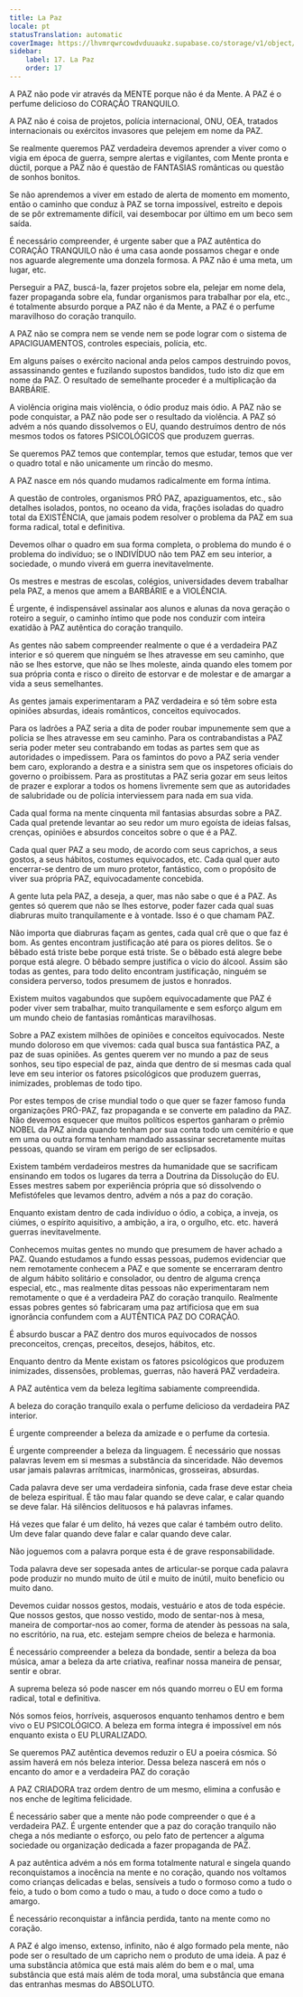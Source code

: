 ```yaml
---
title: La Paz
locale: pt
statusTranslation: automatic
coverImage: https://lhvmrqwrcowdvduuaukz.supabase.co/storage/v1/object/public/strapi-uploads/small_cover-educacion-fundamental.webp-2d51a7828a2b1309555be27f7e2a61a0.webp
sidebar:
    label: 17. La Paz
    order: 17
---
```

A PAZ não pode vir através da MENTE porque não é da Mente. A PAZ é o perfume delicioso do CORAÇÃO TRANQUILO.

A PAZ não é coisa de projetos, polícia internacional, ONU, OEA, tratados internacionais ou exércitos invasores que pelejem em nome da PAZ.

Se realmente queremos PAZ verdadeira devemos aprender a viver como o vigia em época de guerra, sempre alertas e vigilantes, com Mente pronta e dúctil, porque a PAZ não é questão de FANTASIAS românticas ou questão de sonhos bonitos.

Se não aprendemos a viver em estado de alerta de momento em momento, então o caminho que conduz à PAZ se torna impossível, estreito e depois de se pôr extremamente difícil, vai desembocar por último em um beco sem saída.

É necessário compreender, é urgente saber que a PAZ autêntica do CORAÇÃO TRANQUILO não é uma casa aonde possamos chegar e onde nos aguarde alegremente uma donzela formosa. A PAZ não é uma meta, um lugar, etc.

Perseguir a PAZ, buscá-la, fazer projetos sobre ela, pelejar em nome dela, fazer propaganda sobre ela, fundar organismos para trabalhar por ela, etc., é totalmente absurdo porque a PAZ não é da Mente, a PAZ é o perfume maravilhoso do coração tranquilo.

A PAZ não se compra nem se vende nem se pode lograr com o sistema de APACIGUAMENTOS, controles especiais, polícia, etc.

Em alguns países o exército nacional anda pelos campos destruindo povos, assassinando gentes e fuzilando supostos bandidos, tudo isto diz que em nome da PAZ. O resultado de semelhante proceder é a multiplicação da BARBÁRIE.

A violência origina mais violência, o ódio produz mais ódio. A PAZ não se pode conquistar, a PAZ não pode ser o resultado da violência. A PAZ só advém a nós quando dissolvemos o EU, quando destruímos dentro de nós mesmos todos os fatores PSICOLÓGICOS que produzem guerras.

Se queremos PAZ temos que contemplar, temos que estudar, temos que ver o quadro total e não unicamente um rincão do mesmo.

A PAZ nasce em nós quando mudamos radicalmente em forma íntima.

A questão de controles, organismos PRÓ PAZ, apaziguamentos, etc., são detalhes isolados, pontos, no oceano da vida, frações isoladas do quadro total da EXISTÊNCIA, que jamais podem resolver o problema da PAZ em sua forma radical, total e definitiva.

Devemos olhar o quadro em sua forma completa, o problema do mundo é o problema do indivíduo; se o INDIVÍDUO não tem PAZ em seu interior, a sociedade, o mundo viverá em guerra inevitavelmente.

Os mestres e mestras de escolas, colégios, universidades devem trabalhar pela PAZ, a menos que amem a BARBÁRIE e a VIOLÊNCIA.

É urgente, é indispensável assinalar aos alunos e alunas da nova geração o roteiro a seguir, o caminho íntimo que pode nos conduzir com inteira exatidão à PAZ autêntica do coração tranquilo.

As gentes não sabem compreender realmente o que é a verdadeira PAZ interior e só querem que ninguém se lhes atravesse em seu caminho, que não se lhes estorve, que não se lhes moleste, ainda quando eles tomem por sua própria conta e risco o direito de estorvar e de molestar e de amargar a vida a seus semelhantes.

As gentes jamais experimentaram a PAZ verdadeira e só têm sobre esta opiniões absurdas, ideais românticos, conceitos equivocados.

Para os ladrões a PAZ seria a dita de poder roubar impunemente sem que a polícia se lhes atravesse em seu caminho. Para os contrabandistas a PAZ seria poder meter seu contrabando em todas as partes sem que as autoridades o impedissem. Para os famintos do povo a PAZ seria vender bem caro, explorando a destra e a sinistra sem que os inspetores oficiais do governo o proibissem. Para as prostitutas a PAZ seria gozar em seus leitos de prazer e explorar a todos os homens livremente sem que as autoridades de salubridade ou de polícia interviessem para nada em sua vida.

Cada qual forma na mente cinquenta mil fantasias absurdas sobre a PAZ. Cada qual pretende levantar ao seu redor um muro egoísta de ideias falsas, crenças, opiniões e absurdos conceitos sobre o que é a PAZ.

Cada qual quer PAZ a seu modo, de acordo com seus caprichos, a seus gostos, a seus hábitos, costumes equivocados, etc. Cada qual quer auto encerrar-se dentro de um muro protetor, fantástico, com o propósito de viver sua própria PAZ, equivocadamente concebida.

A gente luta pela PAZ, a deseja, a quer, mas não sabe o que é a PAZ. As gentes só querem que não se lhes estorve, poder fazer cada qual suas diabruras muito tranquilamente e à vontade. Isso é o que chamam PAZ.

Não importa que diabruras façam as gentes, cada qual crê que o que faz é bom. As gentes encontram justificação até para os piores delitos. Se o bêbado está triste bebe porque está triste. Se o bêbado está alegre bebe porque está alegre. O bêbado sempre justifica o vício do álcool. Assim são todas as gentes, para todo delito encontram justificação, ninguém se considera perverso, todos presumem de justos e honrados.

Existem muitos vagabundos que supõem equivocadamente que PAZ é poder viver sem trabalhar, muito tranquilamente e sem esforço algum em um mundo cheio de fantasias românticas maravilhosas.

Sobre a PAZ existem milhões de opiniões e conceitos equivocados. Neste mundo doloroso em que vivemos: cada qual busca sua fantástica PAZ, a paz de suas opiniões. As gentes querem ver no mundo a paz de seus sonhos, seu tipo especial de paz, ainda que dentro de si mesmas cada qual leve em seu interior os fatores psicológicos que produzem guerras, inimizades, problemas de todo tipo.

Por estes tempos de crise mundial todo o que quer se fazer famoso funda organizações PRÓ-PAZ, faz propaganda e se converte em paladino da PAZ. Não devemos esquecer que muitos políticos espertos ganharam o prêmio NOBEL da PAZ ainda quando tenham por sua conta todo um cemitério e que em uma ou outra forma tenham mandado assassinar secretamente muitas pessoas, quando se viram em perigo de ser eclipsados.

Existem também verdadeiros mestres da humanidade que se sacrificam ensinando em todos os lugares da terra a Doutrina da Dissolução do EU. Esses mestres sabem por experiência própria que só dissolvendo o Mefistófeles que levamos dentro, advém a nós a paz do coração.

Enquanto existam dentro de cada indivíduo o ódio, a cobiça, a inveja, os ciúmes, o espírito aquisitivo, a ambição, a ira, o orgulho, etc. etc. haverá guerras inevitavelmente.

Conhecemos muitas gentes no mundo que presumem de haver achado a PAZ. Quando estudamos a fundo essas pessoas, pudemos evidenciar que nem remotamente conhecem a PAZ e que somente se encerraram dentro de algum hábito solitário e consolador, ou dentro de alguma crença especial, etc., mas realmente ditas pessoas não experimentaram nem remotamente o que é a verdadeira PAZ do coração tranquilo. Realmente essas pobres gentes só fabricaram uma paz artificiosa que em sua ignorância confundem com a AUTÊNTICA PAZ DO CORAÇÃO.

É absurdo buscar a PAZ dentro dos muros equivocados de nossos preconceitos, crenças, preceitos, desejos, hábitos, etc.

Enquanto dentro da Mente existam os fatores psicológicos que produzem inimizades, dissensões, problemas, guerras, não haverá PAZ verdadeira.

A PAZ autêntica vem da beleza legítima sabiamente compreendida.

A beleza do coração tranquilo exala o perfume delicioso da verdadeira PAZ interior.

É urgente compreender a beleza da amizade e o perfume da cortesia.

É urgente compreender a beleza da linguagem. É necessário que nossas palavras levem em si mesmas a substância da sinceridade. Não devemos usar jamais palavras arrítmicas, inarmônicas, grosseiras, absurdas.

Cada palavra deve ser uma verdadeira sinfonia, cada frase deve estar cheia de beleza espiritual. É tão mau falar quando se deve calar, e calar quando se deve falar. Há silêncios delituosos e há palavras infames.

Há vezes que falar é um delito, há vezes que calar é também outro delito. Um deve falar quando deve falar e calar quando deve calar.

Não joguemos com a palavra porque esta é de grave responsabilidade.

Toda palavra deve ser sopesada antes de articular-se porque cada palavra pode produzir no mundo muito de útil e muito de inútil, muito benefício ou muito dano.

Devemos cuidar nossos gestos, modais, vestuário e atos de toda espécie. Que nossos gestos, que nosso vestido, modo de sentar-nos à mesa, maneira de comportar-nos ao comer, forma de atender às pessoas na sala, no escritório, na rua, etc. estejam sempre cheios de beleza e harmonia.

É necessário compreender a beleza da bondade, sentir a beleza da boa música, amar a beleza da arte criativa, reafinar nossa maneira de pensar, sentir e obrar.

A suprema beleza só pode nascer em nós quando morreu o EU em forma radical, total e definitiva.

Nós somos feios, horríveis, asquerosos enquanto tenhamos dentro e bem vivo o EU PSICOLÓGICO. A beleza em forma íntegra é impossível em nós enquanto exista o EU PLURALIZADO.

Se queremos PAZ autêntica devemos reduzir o EU a poeira cósmica. Só assim haverá em nós beleza interior. Dessa beleza nascerá em nós o encanto do amor e a verdadeira PAZ do coração

A PAZ CRIADORA traz ordem dentro de um mesmo, elimina a confusão e nos enche de legítima felicidade.

É necessário saber que a mente não pode compreender o que é a verdadeira PAZ. É urgente entender que a paz do coração tranquilo não chega a nós mediante o esforço, ou pelo fato de pertencer a alguma sociedade ou organização dedicada a fazer propaganda de PAZ.

A paz autêntica advém a nós em forma totalmente natural e singela quando reconquistamos a inocência na mente e no coração, quando nos voltamos como crianças delicadas e belas, sensíveis a tudo o formoso como a tudo o feio, a tudo o bom como a tudo o mau, a tudo o doce como a tudo o amargo.

É necessário reconquistar a infância perdida, tanto na mente como no coração.

A PAZ é algo imenso, extenso, infinito, não é algo formado pela mente, não pode ser o resultado de um capricho nem o produto de uma ideia. A paz é uma substância atômica que está mais além do bem e o mal, uma substância que está mais além de toda moral, uma substância que emana das entranhas mesmas do ABSOLUTO.

